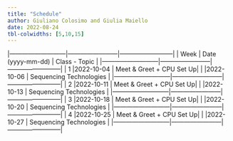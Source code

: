 ```yaml
---
title: "Schedule"
author: Giuliano Colosimo and Giulia Maiello
date: 2022-08-24
tbl-colwidths: [5,10,15]
---
```


::: column-screen-inset-right
|---------------------------|------------------------|--------------------------|
|           Week            | Date (yyyy-mm-dd)      | Class - Topic            |
|---------------------------|------------------------|--------------------------|
| 1                         |2022-10-04              | Meet & Greet + CPU Set Up|
|                           |2022-10-06              | Sequencing Technologies  |
|---------------------------|------------------------|--------------------------|
| 2                         |2022-10-11              | Meet & Greet + CPU Set Up|
|                           |2022-10-13              | Sequencing Technologies  |
|---------------------------|------------------------|--------------------------|
| 3                         |2022-10-18              | Meet & Greet + CPU Set Up|
|                           |2022-10-20              | Sequencing Technologies  |
|---------------------------|------------------------|--------------------------|
| 4                         |2022-10-25              | Meet & Greet + CPU Set Up|
|                           |2022-10-27              | Sequencing Technologies  |
|---------------------------|------------------------|--------------------------|

:::